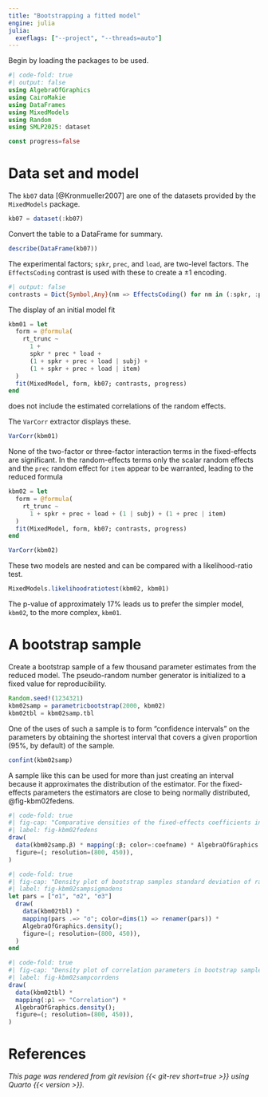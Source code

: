 ```yaml
---
title: "Bootstrapping a fitted model"
engine: julia
julia:
  exeflags: ["--project", "--threads=auto"]
---
```


Begin by loading the packages to be used.

```julia
#| code-fold: true
#| output: false
using AlgebraOfGraphics
using CairoMakie
using DataFrames
using MixedModels
using Random
using SMLP2025: dataset

const progress=false
```

# Data set and model

The `kb07` data [@Kronmueller2007] are one of the datasets provided by the `MixedModels` package.

```julia
kb07 = dataset(:kb07)
```

Convert the table to a DataFrame for summary.

```julia
describe(DataFrame(kb07))
```

The experimental factors; `spkr`, `prec`, and `load`, are two-level factors.
The `EffectsCoding` contrast is used with these to create a $\pm1$ encoding.

```julia
#| output: false
contrasts = Dict{Symbol,Any}(nm => EffectsCoding() for nm in (:spkr, :prec, :load))
```

The display of an initial model fit

```julia
kbm01 = let
  form = @formula(
    rt_trunc ~
      1 +
      spkr * prec * load +
      (1 + spkr + prec + load | subj) +
      (1 + spkr + prec + load | item)
  )
  fit(MixedModel, form, kb07; contrasts, progress)
end
```

does not include the estimated correlations of the random effects.

The `VarCorr` extractor displays these.

```julia
VarCorr(kbm01)
```

None of the two-factor or three-factor interaction terms in the fixed-effects are significant.
In the random-effects terms only the scalar random effects and the `prec` random effect for `item` appear to be warranted, leading to the reduced formula

```julia
kbm02 = let
  form = @formula(
    rt_trunc ~
      1 + spkr + prec + load + (1 | subj) + (1 + prec | item)
  )
  fit(MixedModel, form, kb07; contrasts, progress)
end
```

```julia
VarCorr(kbm02)
```

These two models are nested and can be compared with a likelihood-ratio test.

```julia
MixedModels.likelihoodratiotest(kbm02, kbm01)
```

The p-value of approximately 17% leads us to prefer the simpler model, `kbm02`, to the more complex, `kbm01`.

# A bootstrap sample

Create a bootstrap sample of a few thousand parameter estimates from the reduced model.
The pseudo-random number generator is initialized to a fixed value for reproducibility.

```julia
Random.seed!(1234321)
kbm02samp = parametricbootstrap(2000, kbm02)
kbm02tbl = kbm02samp.tbl
```

One of the uses of such a sample is to form "confidence intervals" on the parameters by obtaining the shortest interval that covers a given proportion (95%, by default) of the sample.

```julia
confint(kbm02samp)
```

A sample like this can be used for more than just creating an interval because it approximates the distribution of the estimator.
For the fixed-effects parameters the estimators are close to being normally distributed, @fig-kbm02fedens.

```julia
#| code-fold: true
#| fig-cap: "Comparative densities of the fixed-effects coefficients in kbm02samp"
#| label: fig-kbm02fedens
draw(
  data(kbm02samp.β) * mapping(:β; color=:coefname) * AlgebraOfGraphics.density();
  figure=(; resolution=(800, 450)),
)
```

```julia
#| code-fold: true
#| fig-cap: "Density plot of bootstrap samples standard deviation of random effects"
#| label: fig-kbm02sampsigmadens
let pars = ["σ1", "σ2", "σ3"]
  draw(
    data(kbm02tbl) *
    mapping(pars .=> "σ"; color=dims(1) => renamer(pars)) *
    AlgebraOfGraphics.density();
    figure=(; resolution=(800, 450)),
  )
end
```

```julia
#| code-fold: true
#| fig-cap: "Density plot of correlation parameters in bootstrap sample from model kbm02"
#| label: fig-kbm02sampcorrdens
draw(
  data(kbm02tbl) *
  mapping(:ρ1 => "Correlation") *
  AlgebraOfGraphics.density();
  figure=(; resolution=(800, 450)),
)
```

# References

::: {#refs}
:::

*This page was rendered from git revision {{< git-rev short=true >}} using Quarto {{< version >}}.*
